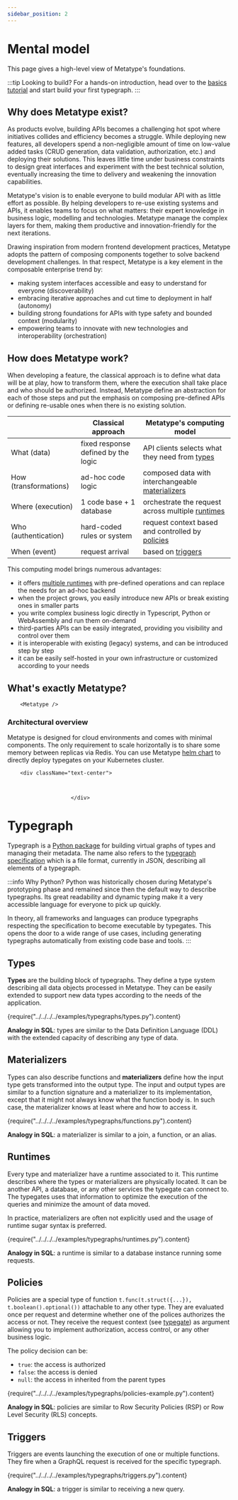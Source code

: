 ```yaml
---
sidebar_position: 2
---
```



# Mental model

This page gives a high-level view of Metatype's foundations.

:::tip Looking to build?
For a hands-on introduction, head over to the [basics tutorial](/docs/tutorials/metatype-basics) and start build your first typegraph.
:::

## Why does Metatype exist?

As products evolve, building APIs becomes a challenging hot spot where initiatives collides and efficiency becomes a struggle. While deploying new features, all developers spend a non-negligible amount of time on low-value added tasks (CRUD generation, data validation, authorization, etc.) and deploying their solutions. This leaves little time under business constraints to design great interfaces and experiment with the best technical solution, eventually increasing the time to delivery and weakening the innovation capabilities.

Metatype's vision is to enable everyone to build modular API with as little effort as possible. By helping developers to re-use existing systems and APIs, it enables teams to focus on what matters: their expert knowledge in business logic, modelling and technologies. Metatype manage the complex layers for them, making them productive and innovation-friendly for the next iterations.

Drawing inspiration from modern frontend development practices, Metatype adopts the pattern of composing components together to solve backend development challenges. In that respect, Metatype is a key element in the composable enterprise trend by:

- making system interfaces accessible and easy to understand for everyone (discoverability)
- embracing iterative approaches and cut time to deployment in half (autonomy)
- building strong foundations for APIs with type safety and bounded context (modularity)
- empowering teams to innovate with new technologies and interoperability (orchestration)

## How does Metatype work?

When developing a feature, the classical approach is to define what data will be at play, how to transform them, where the execution shall take place and who should be authorized. Instead, Metatype define an abstraction for each of those steps and put the emphasis on composing pre-defined APIs or defining re-usable ones when there is no existing solution.

|                       | Classical approach                  | Metatype's computing model                                                                 |
| --------------------- | ----------------------------------- | ------------------------------------------------------------------------------------------ |
| What (data)           | fixed response defined by the logic | API clients selects what they need from [types](/docs/concepts/mental-model#types)            |
| How (transformations) | ad-hoc code logic                   | composed data with interchangeable [materializers](/docs/concepts/mental-model#materializers) |
| Where (execution)     | 1 code base + 1 database            | orchestrate the request across multiple [runtimes](/docs/concepts/mental-model#runtimes)      |
| Who (authentication)  | hard-coded rules or system          | request context based and controlled by [policies](/docs/concepts/mental-model#policies)      |
| When (event)          | request arrival                     | based on [triggers](/docs/concepts/mental-model#triggers)                                     |

This computing model brings numerous advantages:

- it offers [multiple runtimes](/docs/reference/runtimes) with pre-defined operations and can replace the needs for an ad-hoc backend
- when the project grows, you easily introduce new APIs or break existing ones in smaller parts
- you write complex business logic directly in Typescript, Python or WebAssembly and run them on-demand
- third-parties APIs can be easily integrated, providing you visibility and control over them
- it is interoperable with existing (legacy) systems, and can be introduced step by step
- it can be easily self-hosted in your own infrastructure or customized according to your needs

## What's exactly Metatype?

        <Metatype />

### Architectural overview

Metatype is designed for cloud environments and comes with minimal components. The only requirement to scale horizontally is to share some memory between replicas via Redis. You can use Metatype [helm chart](https://github.com/metatypedev/charts) to directly deploy typegates on your Kubernetes cluster.

        <div className="text-center">



                        </div>


# Typegraph

Typegraph is a [Python package](https://pypi.org/project/typegraph/) for building virtual graphs of types and managing their metadata. The name also refers to the [typegraph specification](/docs/reference/typegraph) which is a file format, currently in JSON, describing all elements of a typegraph.

:::info Why Python?
Python was historically chosen during Metatype's prototyping phase and remained since then the default way to describe typegraphs. Its great readability and dynamic typing make it a very accessible language for everyone to pick up quickly.

In theory, all frameworks and languages can produce typegraphs respecting the specification to become executable by typegates. This opens the door to a wide range of use cases, including generating typegraphs automatically from existing code base and tools.
:::

## Types

**Types** are the building block of typegraphs. They define a type system describing all data objects processed in Metatype. They can be easily extended to support new data types according to the needs of the application.

<CodeBlock language="python">{require("../../../../examples/typegraphs/types.py").content}</CodeBlock>

**Analogy in SQL**: types are similar to the Data Definition Language (DDL) with the extended capacity of describing any type of data.

## Materializers

Types can also describe functions and **materializers** define how the input type gets transformed into the output type. The input and output types are similar to a function signature and a materializer to its implementation, except that it might not always know what the function body is. In such case, the materializer knows at least where and how to access it.

<CodeBlock language="python">{require("../../../../examples/typegraphs/functions.py").content}</CodeBlock>

**Analogy in SQL**: a materializer is similar to a join, a function, or an alias.

## Runtimes

Every type and materializer have a runtime associated to it. This runtime describes where the types or materializers are physically located. It can be another API, a database, or any other services the typegate can connect to. The typegates uses that information to optimize the execution of the queries and minimize the amount of data moved.

In practice, materializers are often not explicitly used and the usage of runtime sugar syntax is preferred.

<CodeBlock language="python">{require("../../../../examples/typegraphs/runtimes.py").content}</CodeBlock>

**Analogy in SQL**: a runtime is similar to a database instance running some requests.

## Policies

Policies are a special type of function `t.func(t.struct({...}), t.boolean().optional())` attachable to any other type. They are evaluated once per request and determine whether one of the polices authorizes the access or not. They receive the request context (see [typegate](/docs/reference/typegate)) as argument allowing you to implement authorization, access control, or any other business logic.

The policy decision can be:

- `true`: the access is authorized
- `false`: the access is denied
- `null`: the access in inherited from the parent types

<CodeBlock language="python">{require("../../../../examples/typegraphs/policies-example.py").content}</CodeBlock>

**Analogy in SQL**: policies are similar to Row Security Policies (RSP) or Row Level Security (RLS) concepts.

## Triggers

Triggers are events launching the execution of one or multiple functions. They fire when a GraphQL request is received for the specific typegraph.

<CodeBlock language="python">{require("../../../../examples/typegraphs/triggers.py").content}</CodeBlock>

**Analogy in SQL**: a trigger is similar to receiving a new query.
